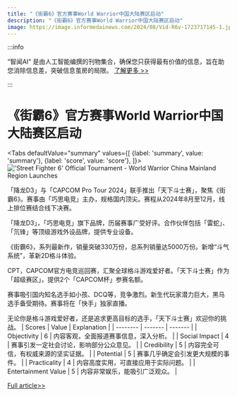 ```yaml
---
title: "《街霸6》官方赛事World Warrior中国大陆赛区启动"
description: "《街霸6》官方赛事World Warrior中国大陆赛区启动"
image: https://image.informedainews.com/2024/08/Vid-R6v-1723717145-1.jpg
---
```



:::info

“智闻AI“ 是由人工智能编撰的刊物集合，确保您只获得最有价值的信息，旨在助您消除信息差，突破信息茧房的局限。  [了解更多 >>](/)

:::

# 《街霸6》官方赛事World Warrior中国大陆赛区启动


<Tabs
	defaultValue="summary"
	values={[
	{label: 'summary', value: 'summary'},
	{label: 'score', value: 'score'},
]}>
<TabItem value="summary">
<img
  src="https://image.informedainews.com/2024/08/Vid-R6v-1723717145-1.jpg"
  alt="'Street Fighter 6' Official Tournament - World Warrior China Mainland Region Launches"
/>



「降龙D3」与「CAPCOM Pro Tour 2024」联手推出「天下斗士赛」，聚焦《街霸6》。赛事由「巧思电竞」主办，规格国内顶尖。赛程从2024年8月至12月，线上排位赛结合线下决赛。

「降龙D3」，「巧思电竞」旗下品牌，历届赛事广受好评。合作伙伴包括「雷蛇」、「氘锋」等顶级游戏外设品牌，提供专业设备。

《街霸6》，系列最新作，销量突破330万份，总系列销量达5000万份。新增“斗气系统”，革新2D格斗体验。

CPT，CAPCOM官方电竞巡回赛，汇聚全球格斗游戏爱好者。「天下斗士赛」作为「超级赛区」，提供2个「CAPCOM杯」参赛名额。

赛事吸引国内知名选手如小孩、DCQ等，竞争激烈。新生代玩家潜力巨大，黑马选手备受期待。赛事将在「快手」独家直播。

无论你是格斗游戏爱好者，还是追求更高目标的选手，「天下斗士赛」欢迎你的挑战。
</TabItem>
<TabItem value="score">
	| Scores     | Value   | Explanation |
	| -------- | ------- | ------- |
	| Objectivity  | 6    | 内容客观，全面报道赛事信息，深入分析。    |
	| Social Impact | 4     | 赛事引发一定社会讨论，影响部分公众意见。    |
	| Credibility    | 5    | 内容完全可信，有权威来源的坚实证据。    |
	| Potential    | 5    | 赛事几乎确定会引发更大规模的事件。    |
	| Practicality    | 4    | 内容高度实用，可直接应用于实际问题。    |
	| Entertainment Value    | 5    | 内容非常娱乐，能吸引广泛观众。    |
</TabItem>
</Tabs>

[Full article>>](https://www.gcores.com/articles/186736)
